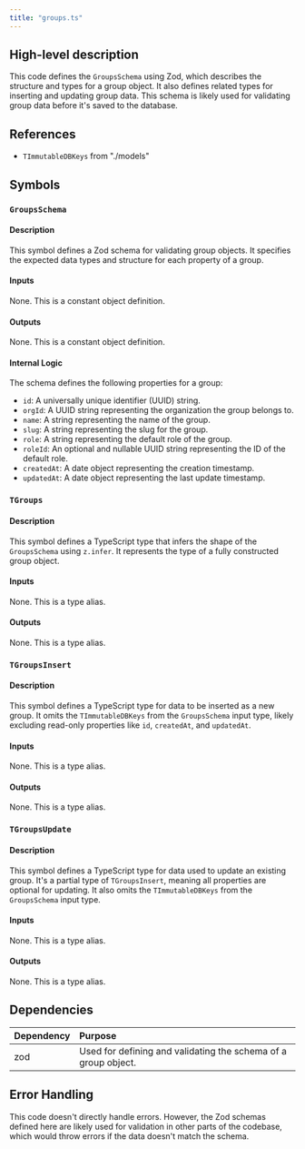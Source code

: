 ```yaml
---
title: "groups.ts"
---
```


## High-level description
This code defines the `GroupsSchema` using Zod, which describes the structure and types for a group object. It also defines related types for inserting and updating group data. This schema is likely used for validating group data before it's saved to the database.

## References
- `TImmutableDBKeys` from "./models"

## Symbols
### `GroupsSchema`
#### Description
This symbol defines a Zod schema for validating group objects. It specifies the expected data types and structure for each property of a group.

#### Inputs
None. This is a constant object definition.

#### Outputs
None. This is a constant object definition.

#### Internal Logic
The schema defines the following properties for a group:
- `id`: A universally unique identifier (UUID) string.
- `orgId`: A UUID string representing the organization the group belongs to.
- `name`: A string representing the name of the group.
- `slug`: A string representing the slug for the group.
- `role`: A string representing the default role of the group.
- `roleId`: An optional and nullable UUID string representing the ID of the default role.
- `createdAt`: A date object representing the creation timestamp.
- `updatedAt`: A date object representing the last update timestamp.

### `TGroups`
#### Description
This symbol defines a TypeScript type that infers the shape of the `GroupsSchema` using `z.infer`. It represents the type of a fully constructed group object.

#### Inputs
None. This is a type alias.

#### Outputs
None. This is a type alias.

### `TGroupsInsert`
#### Description
This symbol defines a TypeScript type for data to be inserted as a new group. It omits the `TImmutableDBKeys` from the `GroupsSchema` input type, likely excluding read-only properties like `id`, `createdAt`, and `updatedAt`.

#### Inputs
None. This is a type alias.

#### Outputs
None. This is a type alias.

### `TGroupsUpdate`
#### Description
This symbol defines a TypeScript type for data used to update an existing group. It's a partial type of `TGroupsInsert`, meaning all properties are optional for updating. It also omits the `TImmutableDBKeys` from the `GroupsSchema` input type.

#### Inputs
None. This is a type alias.

#### Outputs
None. This is a type alias.

## Dependencies
| Dependency | Purpose |
|:-----------|:--------|
| zod        | Used for defining and validating the schema of a group object. |

## Error Handling
This code doesn't directly handle errors. However, the Zod schemas defined here are likely used for validation in other parts of the codebase, which would throw errors if the data doesn't match the schema.
